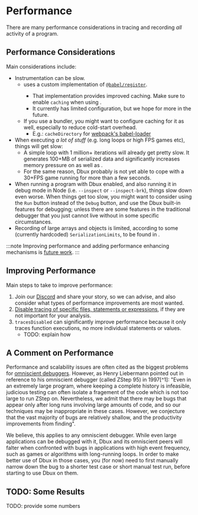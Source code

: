 # Performance


There are many performance considerations in tracing and recording *all* activity of a program.

## Performance Considerations

Main considerations include:

* Instrumentation can be slow.
  * <ToolLink name="dbux-cli" /> uses a custom implementation of [`@babel/register`](https://babeljs.io/docs/en/babel-register).
    * That implementation provides improved caching. Make sure to enable `caching` when using <ToolLink name="dbux-cli" />. 
    * It currently has limited configuration, but we hope for more in the future.
  * If you use a bundler, you might want to configure caching for it as well, especially to reduce cold-start overhead. 
    * E.g.: `cacheDirectory` for [webpack's babel-loader](https://github.com/babel/babel-loader)
* When executing *a lot of stuff* (e.g. long loops or high FPS games etc), things will get slow:
  * A simple loop with 1 million+ iterations will already get pretty slow. It generates 100+MB of serialized data and significantly increases memory pressure on <ToolLink name="dbux-runtime" /> as well as <ToolLink name="dbux-code" />.
  * For the same reason, Dbux probably is not yet able to cope with a 30+FPS game running for more than a few seconds.
* When running a program with Dbux enabled, and also running it in debug mode in Node (i.e. `--inspect` or `--inspect-brk`), things slow down even worse. When things get too slow, you might want to consider using the `Run` button instead of the `Debug` button, and use the Dbux built-in features for debugging; unless there are some features in the traditional debugger that you just cannot live without in some specific circumstances.
* Recording of large arrays and objects is limited, according to some (currently hardcoded) `SerializationLimits`, to be found in <CodeLink path="dbux-runtime/src/data/valueCollection.js" />.

:::note
Improving performance and adding performance enhancing mechanisms is [future work](../advanced/02-future-work.mdx).
:::

## Improving Performance

Main steps to take to improve performance:

1. Join our [Discord](https://discord.gg/QKgq9ZE) and share your story, so we can advise, and also consider what types of performance improvements are most wanted.
2. [Disable tracing of specific files, statements or expressions](./01-runtime-trace-filtering.mdx), if they are not important for your analysis.
3. `tracesDisabled` can significantly improve performance because it only traces function executions, no more individual statements or values.
   * TODO: explain how


## A Comment on Performance

Performance and scalability issues are often cited as the biggest problems for [omniscient debuggers](../background/02-debugging.mdx). However, as Henry Liebermann pointed out in reference to his omniscient debugger (called ZStep 95) in 1997[^1]: "Even in an extremely large program, where keeping a complete history is infeasible, judicious testing can often isolate a fragement of the code which is not too large to run ZStep on. Nevertheless, we admit that there may be bugs that appear only after long runs involving large amounts of code, and so our techniques may be inappropriate in these cases. However, we conjecture that the vast majority of bugs are relatively shallow, and the productivity improvements from finding".

We believe, this applies to any omniscient debugger. While even large applications can be debugged with it, Dbux and its omniscient peers will falter when confronted with bugs in applications with high event frequency, such as games or algorithms with long-running loops. In order to make better use of Dbux in those cases, you (for now) need to first manually narrow down the bug to a shorter test case or short manual test run, before starting to use Dbux on them.


## TODO: Some Results

TODO: provide some numbers
